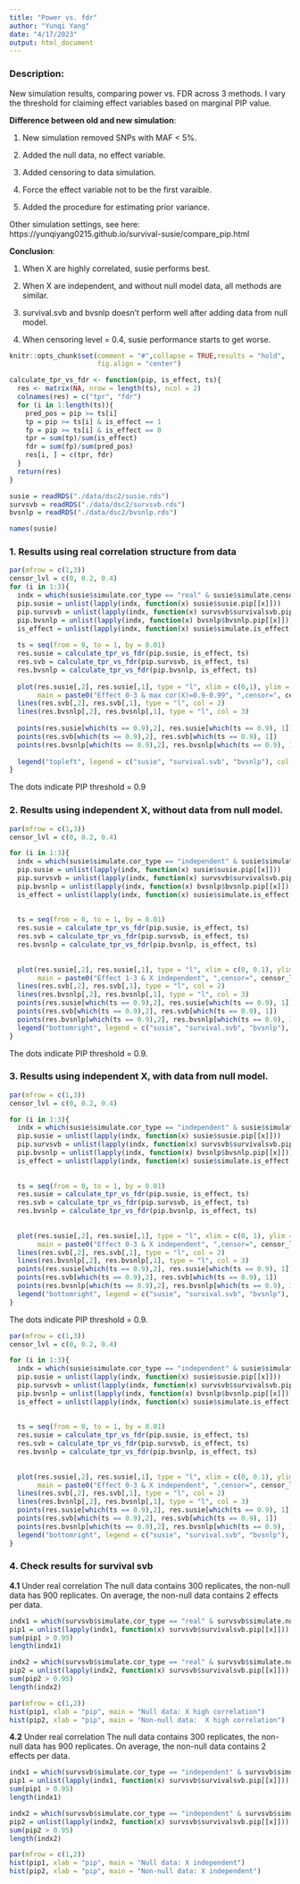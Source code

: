 ```yaml
---
title: "Power vs. fdr"
author: "Yunqi Yang"
date: "4/17/2023"
output: html_document
---
```


### Description:

New simulation results, comparing power vs. FDR across 3 methods. I vary the threshold for claiming effect variables based on marginal PIP value. 

**Difference between old and new simulation**:

1. New simulation removed SNPs with MAF < 5%. 

2. Added the null data, no effect variable. 

3. Added censoring to data simulation. 

4. Force the effect variable not to be the first varaible.

5. Added the procedure for estimating prior variance. 

Other simulation settings, see here: https://yunqiyang0215.github.io/survival-susie/compare_pip.html


**Conclusion**:

1. When X are highly correlated, susie performs best. 

2. When X are independent, and without null model data, all methods are similar. 

3. survival.svb and bvsnlp doesn't perform well after adding data from null model.

4. When censoring level = 0.4, susie performance starts to get worse. 

```r
knitr::opts_chunk$set(comment = "#",collapse = TRUE,results = "hold",
                      fig.align = "center")
```

```r
calculate_tpr_vs_fdr <- function(pip, is_effect, ts){
  res <- matrix(NA, nrow = length(ts), ncol = 2)
  colnames(res) = c("tpr", "fdr")
  for (i in 1:length(ts)){
    pred_pos = pip >= ts[i]
    tp = pip >= ts[i] & is_effect == 1
    fp = pip >= ts[i] & is_effect == 0
    tpr = sum(tp)/sum(is_effect)
    fdr = sum(fp)/sum(pred_pos)
    res[i, ] = c(tpr, fdr)
  }
  return(res)
}

```

```r
susie = readRDS("./data/dsc2/susie.rds")
survsvb = readRDS("./data/dsc2/survsvb.rds")
bvsnlp = readRDS("./data/dsc2/bvsnlp.rds")
```

```r
names(susie)
```

### 1. Results using real correlation structure from data

```r
par(mfrow = c(1,3))
censor_lvl = c(0, 0.2, 0.4)
for (i in 1:3){
  indx = which(susie$simulate.cor_type == "real" & susie$simulate.censor_lvl == censor_lvl[i])
  pip.susie = unlist(lapply(indx, function(x) susie$susie.pip[[x]]))
  pip.survsvb = unlist(lapply(indx, function(x) survsvb$survivalsvb.pip[[x]]))
  pip.bvsnlp = unlist(lapply(indx, function(x) bvsnlp$bvsnlp.pip[[x]]))
  is_effect = unlist(lapply(indx, function(x) susie$simulate.is_effect[[x]]))
  
  ts = seq(from = 0, to = 1, by = 0.01)
  res.susie = calculate_tpr_vs_fdr(pip.susie, is_effect, ts)
  res.svb = calculate_tpr_vs_fdr(pip.survsvb, is_effect, ts)
  res.bvsnlp = calculate_tpr_vs_fdr(pip.bvsnlp, is_effect, ts)
  
  plot(res.susie[,2], res.susie[,1], type = "l", xlim = c(0,1), ylim = c(0, 1), xlab = "FDR", ylab = "Power",
       main = paste0("Effect 0-3 & max cor(X)=0.9-0.99", ",censor=", censor_lvl[i]))
  lines(res.svb[,2], res.svb[,1], type = "l", col = 2)
  lines(res.bvsnlp[,2], res.bvsnlp[,1], type = "l", col = 3)
  
  points(res.susie[which(ts == 0.9),2], res.susie[which(ts == 0.9), 1])
  points(res.svb[which(ts == 0.9),2], res.svb[which(ts == 0.9), 1])
  points(res.bvsnlp[which(ts == 0.9),2], res.bvsnlp[which(ts == 0.9), 1])
  
  legend("topleft", legend = c("susie", "survival.svb", "bvsnlp"), col = c(1,2,3), lty = 1)
}

```
The dots indicate PIP threshold = 0.9


### 2. Results using independent X, without data from null model. 

```r
par(mfrow = c(1,3))
censor_lvl = c(0, 0.2, 0.4)

for (i in 1:3){
  indx = which(susie$simulate.cor_type == "independent" & susie$simulate.censor_lvl == censor_lvl[i] & susie$simulate.num_effect != 0)
  pip.susie = unlist(lapply(indx, function(x) susie$susie.pip[[x]]))
  pip.survsvb = unlist(lapply(indx, function(x) survsvb$survivalsvb.pip[[x]]))
  pip.bvsnlp = unlist(lapply(indx, function(x) bvsnlp$bvsnlp.pip[[x]]))
  is_effect = unlist(lapply(indx, function(x) susie$simulate.is_effect[[x]]))
  
  
  ts = seq(from = 0, to = 1, by = 0.01)
  res.susie = calculate_tpr_vs_fdr(pip.susie, is_effect, ts)
  res.svb = calculate_tpr_vs_fdr(pip.survsvb, is_effect, ts)
  res.bvsnlp = calculate_tpr_vs_fdr(pip.bvsnlp, is_effect, ts)
  
  
  plot(res.susie[,2], res.susie[,1], type = "l", xlim = c(0, 0.1), ylim = c(0, 1), xlab = "FDR", ylab = "Power",
       main = paste0("Effect 1-3 & X independent", ",censor=", censor_lvl[i]))
  lines(res.svb[,2], res.svb[,1], type = "l", col = 2)
  lines(res.bvsnlp[,2], res.bvsnlp[,1], type = "l", col = 3)
  points(res.susie[which(ts == 0.9),2], res.susie[which(ts == 0.9), 1])
  points(res.svb[which(ts == 0.9),2], res.svb[which(ts == 0.9), 1])
  points(res.bvsnlp[which(ts == 0.9),2], res.bvsnlp[which(ts == 0.9), 1])
  legend("bottomright", legend = c("susie", "survival.svb", "bvsnlp"), col = c(1,2,3), lty = 1)
}

```

The dots indicate PIP threshold = 0.9.







### 3. Results using independent X, with data from null model. 

```r
par(mfrow = c(1,3))
censor_lvl = c(0, 0.2, 0.4)

for (i in 1:3){
  indx = which(susie$simulate.cor_type == "independent" & susie$simulate.censor_lvl == censor_lvl[i])
  pip.susie = unlist(lapply(indx, function(x) susie$susie.pip[[x]]))
  pip.survsvb = unlist(lapply(indx, function(x) survsvb$survivalsvb.pip[[x]]))
  pip.bvsnlp = unlist(lapply(indx, function(x) bvsnlp$bvsnlp.pip[[x]]))
  is_effect = unlist(lapply(indx, function(x) susie$simulate.is_effect[[x]]))
  
  
  ts = seq(from = 0, to = 1, by = 0.01)
  res.susie = calculate_tpr_vs_fdr(pip.susie, is_effect, ts)
  res.svb = calculate_tpr_vs_fdr(pip.survsvb, is_effect, ts)
  res.bvsnlp = calculate_tpr_vs_fdr(pip.bvsnlp, is_effect, ts)
  
  
  plot(res.susie[,2], res.susie[,1], type = "l", xlim = c(0, 1), ylim = c(0, 1), xlab = "FDR", ylab = "Power",
       main = paste0("Effect 0-3 & X independent", ",censor=", censor_lvl[i]))
  lines(res.svb[,2], res.svb[,1], type = "l", col = 2)
  lines(res.bvsnlp[,2], res.bvsnlp[,1], type = "l", col = 3)
  points(res.susie[which(ts == 0.9),2], res.susie[which(ts == 0.9), 1])
  points(res.svb[which(ts == 0.9),2], res.svb[which(ts == 0.9), 1])
  points(res.bvsnlp[which(ts == 0.9),2], res.bvsnlp[which(ts == 0.9), 1])
  legend("bottomright", legend = c("susie", "survival.svb", "bvsnlp"), col = c(1,2,3), lty = 1)
}

```

The dots indicate PIP threshold = 0.9.


```r
par(mfrow = c(1,3))
censor_lvl = c(0, 0.2, 0.4)

for (i in 1:3){
  indx = which(susie$simulate.cor_type == "independent" & susie$simulate.censor_lvl == censor_lvl[i])
  pip.susie = unlist(lapply(indx, function(x) susie$susie.pip[[x]]))
  pip.survsvb = unlist(lapply(indx, function(x) survsvb$survivalsvb.pip[[x]]))
  pip.bvsnlp = unlist(lapply(indx, function(x) bvsnlp$bvsnlp.pip[[x]]))
  is_effect = unlist(lapply(indx, function(x) susie$simulate.is_effect[[x]]))
  
  
  ts = seq(from = 0, to = 1, by = 0.01)
  res.susie = calculate_tpr_vs_fdr(pip.susie, is_effect, ts)
  res.svb = calculate_tpr_vs_fdr(pip.survsvb, is_effect, ts)
  res.bvsnlp = calculate_tpr_vs_fdr(pip.bvsnlp, is_effect, ts)
  
  
  plot(res.susie[,2], res.susie[,1], type = "l", xlim = c(0, 0.1), ylim = c(0, 1), xlab = "FDR", ylab = "Power",
       main = paste0("Effect 0-3 & X independent", ",censor=", censor_lvl[i]))
  lines(res.svb[,2], res.svb[,1], type = "l", col = 2)
  lines(res.bvsnlp[,2], res.bvsnlp[,1], type = "l", col = 3)
  points(res.susie[which(ts == 0.9),2], res.susie[which(ts == 0.9), 1])
  points(res.svb[which(ts == 0.9),2], res.svb[which(ts == 0.9), 1])
  points(res.bvsnlp[which(ts == 0.9),2], res.bvsnlp[which(ts == 0.9), 1])
  legend("bottomright", legend = c("susie", "survival.svb", "bvsnlp"), col = c(1,2,3), lty = 1)
}

```


### 4. Check results for survival svb

**4.1** Under real correlation
The null data contains 300 replicates, the non-null data has 900 replicates. 
On average, the non-null data contains 2 effects per data.

```r
indx1 = which(survsvb$simulate.cor_type == "real" & survsvb$simulate.num_effect == 0)
pip1 = unlist(lapply(indx1, function(x) survsvb$survivalsvb.pip[[x]]))
sum(pip1 > 0.95)
length(indx1)

indx2 = which(survsvb$simulate.cor_type == "real" & survsvb$simulate.num_effect != 0)
pip2 = unlist(lapply(indx2, function(x) survsvb$survivalsvb.pip[[x]]))
sum(pip2 > 0.95)
length(indx2)
```


```r
par(mfrow = c(1,2))
hist(pip1, xlab = "pip", main = "Null data: X high correlation")
hist(pip2, xlab = "pip", main = "Non-null data:  X high correlation")
```

**4.2** Under real correlation
The null data contains 300 replicates, the non-null data has 900 replicates. 
On average, the non-null data contains 2 effects per data.

```r
indx1 = which(survsvb$simulate.cor_type == "independent" & survsvb$simulate.num_effect == 0)
pip1 = unlist(lapply(indx1, function(x) survsvb$survivalsvb.pip[[x]]))
sum(pip1 > 0.95)
length(indx1)

indx2 = which(survsvb$simulate.cor_type == "independent" & survsvb$simulate.num_effect != 0)
pip2 = unlist(lapply(indx2, function(x) survsvb$survivalsvb.pip[[x]]))
sum(pip2 > 0.95)
length(indx2)
```

```r
par(mfrow = c(1,2))
hist(pip1, xlab = "pip", main = "Null data: X independent")
hist(pip2, xlab = "pip", main = "Non-null data: X independent")
```

